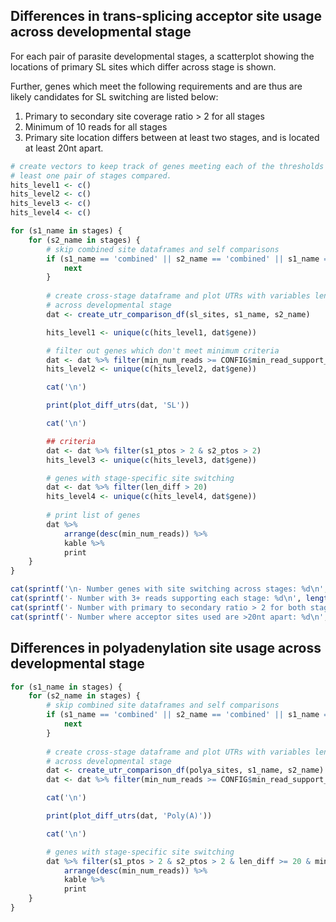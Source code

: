 ## Differences in trans-splicing acceptor site usage across developmental stage

For each pair of parasite developmental stages, a scatterplot showing the 
locations of primary SL sites which differ across stage is shown.

Further, genes which meet the following requirements and are thus are likely
candidates for SL switching are listed below:

1. Primary to secondary site coverage ratio > 2 for all stages
2. Minimum of 10 reads for all stages
3. Primary site location differs between at least two stages, and is located
   at least 20nt apart.

```r
# create vectors to keep track of genes meeting each of the thresholds for at
# least one pair of stages compared.
hits_level1 <- c()
hits_level2 <- c()
hits_level3 <- c()
hits_level4 <- c()

for (s1_name in stages) {
    for (s2_name in stages) {
        # skip combined site dataframes and self comparisons
        if (s1_name == 'combined' || s2_name == 'combined' || s1_name == s2_name) {
            next
        }
        
        # create cross-stage dataframe and plot UTRs with variables lengths
        # across developmental stage
        dat <- create_utr_comparison_df(sl_sites, s1_name, s2_name)

        hits_level1 <- unique(c(hits_level1, dat$gene))

        # filter out genes which don't meet minimum criteria
        dat <- dat %>% filter(min_num_reads >= CONFIG$min_read_support_5utr)
        hits_level2 <- unique(c(hits_level2, dat$gene))

        cat('\n')

        print(plot_diff_utrs(dat, 'SL'))

        cat('\n')

        ## criteria
        dat <- dat %>% filter(s1_ptos > 2 & s2_ptos > 2)
        hits_level3 <- unique(c(hits_level3, dat$gene))

        # genes with stage-specific site switching
        dat <- dat %>% filter(len_diff > 20) 
        hits_level4 <- unique(c(hits_level4, dat$gene))
       
        # print list of genes
        dat %>%
            arrange(desc(min_num_reads)) %>%
            kable %>%
            print
    }
}

cat(sprintf('\n- Number genes with site switching across stages: %d\n', length(hits_level1)))
cat(sprintf('- Number with 3+ reads supporting each stage: %d\n', length(hits_level2)))
cat(sprintf('- Number with primary to secondary ratio > 2 for both stages: %d\n', length(hits_level3)))
cat(sprintf('- Number where acceptor sites used are >20nt apart: %d\n', length(hits_level4)))
```

## Differences in polyadenylation site usage across developmental stage

```r
for (s1_name in stages) {
    for (s2_name in stages) {
        # skip combined site dataframes and self comparisons
        if (s1_name == 'combined' || s2_name == 'combined' || s1_name == s2_name) {
            next
        }
        
        # create cross-stage dataframe and plot UTRs with variables lengths
        # across developmental stage
        dat <- create_utr_comparison_df(polya_sites, s1_name, s2_name)
        dat <- dat %>% filter(min_num_reads >= CONFIG$min_read_support_3utr)

        cat('\n')

        print(plot_diff_utrs(dat, 'Poly(A)'))

        cat('\n')

        # genes with stage-specific site switching
        dat %>% filter(s1_ptos > 2 & s2_ptos > 2 & len_diff >= 20 & min_num_reads >= 10) %>%
            arrange(desc(min_num_reads)) %>%
            kable %>%
            print
    }
}
```
